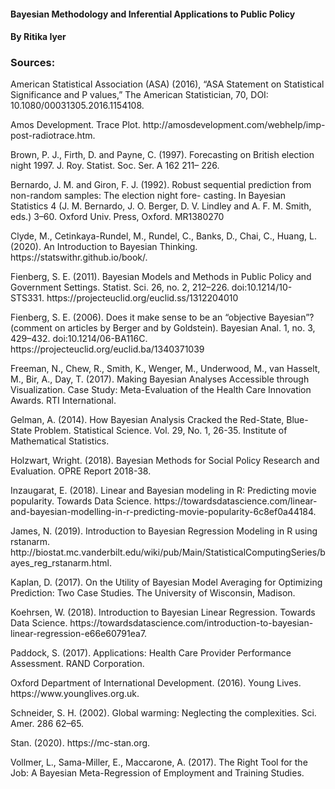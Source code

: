 #### Bayesian Methodology and Inferential Applications to Public Policy

#### By Ritika Iyer



### Sources:
American Statistical Association (ASA) (2016), “ASA Statement on Statistical Significance and P values,” The American Statistician, 70, DOI: 10.1080/00031305.2016.1154108. 

Amos Development. Trace Plot. http://amosdevelopment.com/webhelp/imp-post-radiotrace.htm. 

Brown, P. J., Firth, D. and Payne, C. (1997). Forecasting on British election night 1997. J. Roy. Statist. Soc. Ser. A 162 211– 226. 

Bernardo, J. M. and Giron, F. J. (1992). Robust sequential prediction from non-random samples: The election night fore- casting. In Bayesian Statistics 4 (J. M. Bernardo, J. O. Berger, D. V. Lindley and A. F. M. Smith, eds.) 3–60. Oxford Univ. Press, Oxford. MR1380270

Clyde, M., Cetinkaya-Rundel, M., Rundel, C., Banks, D., Chai, C., Huang, L. (2020). An Introduction to Bayesian Thinking. https://statswithr.github.io/book/. 

Fienberg, S. E. (2011). Bayesian Models and Methods in Public Policy and Government Settings. Statist. Sci. 26, no. 2, 212--226. doi:10.1214/10-STS331. https://projecteuclid.org/euclid.ss/1312204010

Fienberg, S. E. (2006). Does it make sense to be an "objective Bayesian"? (comment on articles by Berger and by Goldstein). Bayesian Anal. 1, no. 3, 429--432. doi:10.1214/06-BA116C. https://projecteuclid.org/euclid.ba/1340371039

Freeman, N., Chew, R., Smith, K., Wenger, M., Underwood, M., van Hasselt, M., Bir, A., Day, T. (2017). Making Bayesian Analyses Accessible through Visualization. Case Study: Meta-Evaluation of the Health Care Innovation Awards. RTI International.

Gelman, A. (2014). How Bayesian Analysis Cracked the Red-State, Blue-State Problem. Statistical Science. Vol. 29, No. 1, 26-35. Institute of Mathematical Statistics. 

Holzwart,  Wright. (2018). Bayesian Methods for Social Policy Research and Evaluation. OPRE Report 2018-38. 

Inzaugarat, E. (2018). Linear and Bayesian modeling in R: Predicting movie popularity. Towards Data Science. https://towardsdatascience.com/linear-and-bayesian-modelling-in-r-predicting-movie-popularity-6c8ef0a44184. 

James, N. (2019). Introduction to Bayesian Regression Modeling in R using rstanarm. http://biostat.mc.vanderbilt.edu/wiki/pub/Main/StatisticalComputingSeries/bayes_reg_rstanarm.html. 

Kaplan, D. (2017). On the Utility of Bayesian Model Averaging for Optimizing Prediction: Two Case Studies. The University of Wisconsin, Madison. 

Koehrsen, W. (2018). Introduction to Bayesian Linear Regression. Towards Data Science. https://towardsdatascience.com/introduction-to-bayesian-linear-regression-e66e60791ea7. 

Paddock, S. (2017). Applications: Health Care Provider Performance Assessment. RAND Corporation. 

Oxford Department of International Development. (2016). Young Lives. https://www.younglives.org.uk. 

Schneider, S. H. (2002). Global warming: Neglecting the complexities. Sci. Amer. 286 62–65. 

Stan. (2020). https://mc-stan.org. 

Vollmer, L., Sama-Miller, E., Maccarone, A. (2017). The Right Tool for the Job: A Bayesian Meta-Regression of Employment and Training Studies. 

